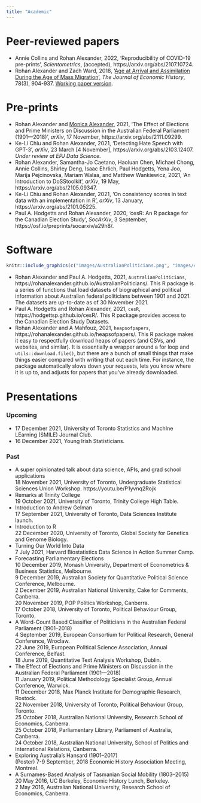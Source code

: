 ```yaml
---
title: "Academic"
---
```




# Peer-reviewed papers

* Annie Collins and Rohan Alexander, 2022, 'Reproducibility of COVID-19 pre-prints', *Scientometrics*, (accepted), https://arxiv.org/abs/2107.10724.
* Rohan Alexander and Zach Ward, 2018, '[Age at Arrival and Assimilation During the Age of Mass Migration](https://www.cambridge.org/core/journals/journal-of-economic-history/article/age-at-arrival-and-assimilation-during-the-age-of-mass-migration/85FDB674232C30BDD889711D343F22FE)', *The Journal of Economic History*, 78(3), 904-937. [Working paper version](pdfs/2018_02_21-Age_at_arrival.pdf).



# Pre-prints

* Rohan Alexander and [Monica Alexander](monicaalexander.com), 2021, 'The Effect of Elections and Prime Ministers on Discussion in the Australian Federal Parliament (1901—2018)', *arXiv*, 17 November, https://arxiv.org/abs/2111.09299.
* Ke-Li Chiu and Rohan Alexander, 2021, 'Detecting Hate Speech with GPT-3', *arXiv*, 23 March [4 November], https://arxiv.org/abs/2103.12407. *Under review at EPJ Data Science.*
* Rohan Alexander, Samantha-Jo Caetano, Haoluan Chen, Michael Chong, Annie Collins, Shirley Deng, Isaac Ehrlich, Paul Hodgetts, Yena Joo, Marija Pejcinovska, Mariam Walaa, and Matthew Wankiewicz, 2021, 'An Introduction to DoSStoolkit', *arXiv*, 19 May, https://arxiv.org/abs/2105.09347.
* Ke-Li Chiu and Rohan Alexander, 2021, 'On consistency scores in text data with an implementation in R', *arXiv*, 13 January, https://arxiv.org/abs/2101.05225.
* Paul A. Hodgetts and Rohan Alexander, 2020, 'cesR: An R package for the Canadian Election Study', *SocArXiv*, 3 September, https://osf.io/preprints/socarxiv/a29h8/.


# Software

```r
knitr::include_graphics(c("images/AustralianPoliticians.png", "images/cesR_hex.png", "images/heapsofpapers_hex.png")) 
```

* Rohan Alexander and Paul A. Hodgetts, 2021, `AustralianPoliticians`, https://rohanalexander.github.io/AustralianPoliticians/. This R package is a series of functions that load datasets of biographical and political information about Australian federal politicians between 1901 and 2021. The datasets are up-to-date as of 30 November 2021.
* Paul A. Hodgetts and Rohan Alexander, 2021, `cesR`, https://hodgettsp.github.io/cesR/. This R package provides access to the Canadian Election Study Datasets.
* Rohan Alexander and A Mahfouz, 2021, `heapsofpapers`, https://rohanalexander.github.io/heapsofpapers/. This R package makes it easy to respectfully download heaps of papers (and CSVs, and websites, and similar). It is essentially a wrapper around a for loop and `utils::download.file()`, but there are a bunch of small things that make things easier compared with writing that out each time. For instance, the package automatically slows down your requests, lets you know where it is up to, and adjusts for papers that you’ve already downloaded.







# Presentations

### Upcoming

- 17 December 2021, University of Toronto Statistics and MachIne LEarning (SMILE) Journal Club.
- 16 December 2021, Young Irish Statisticians.



### Past

* A super opinionated talk about data science, APIs, and grad school applications   
    18 November 2021, University of Toronto, Undergraduate Statistical Sciences Union Workshop. https://youtu.be/P1yvnq2Rojk
* Remarks at Trinity College   
    19 October 2021, University of Toronto, Trinity College High Table.
* Introduction to Andrew Gelman   
    17 September 2021, University of Toronto, Data Sciences Institute launch.
* Introduction to R   
    22 December 2020, University of Toronto, Global Society for Genetics and Genome Biology.
* Turning Our World Into Data   
    7 July 2021, Harvard Biostatistics Data Science in Action Summer Camp.  
* Forecasting Parliamentary Elections  
    10 December 2019, Monash University, Department of Econometrics & Business Statistics, Melbourne.  
    9 December 2019, Australian Society for Quantitative Political Science Conference, Melbourne.  
    2 December 2019, Australian National University, Cake for Comments, Canberra.  
    20 November 2019, POP Politics Workshop, Canberra.  
    17 October 2018, University of Toronto, Political Behaviour Group, Toronto.  
* A Word-Count Based Classifier of Politicians in the Australian Federal Parliament (1901--2018)  
    4 September 2019, European Consortium for Political Research, General Conference, Wroclaw.  
    22 June 2019, European Political Science Association, Annual Conference, Belfast.  
    18 June 2019, Quantitative Text Analysis Workshop, Dublin.
*  The Effect of Elections and Prime Ministers on Discussion in the Australian Federal Parliament (1901—2018)  
    11 January 2019, Political Methodology Specialist Group, Annual Conference, Warwick.  
    11 December 2018, Max Planck Institute for Demographic Research, Rostock.  
    22 November 2018, University of Toronto, Political Behaviour Group, Toronto.  
    25 October 2018, Australian National University, Research School of Economics, Canberra.  
    25 October 2018, Parliamentary Library, Parliament of Australia, Canberra.  
    24 October 2018, Australian National University, School of Politics and International Relations, Canberra. 
* Exploring Australia's Hansard (1901--2017)  
    (Poster) 7-9 September, 2018 Economic History Association Meeting, Montreal.
* A Surnames-Based Analysis of Tasmanian Social Mobility (1803--2015)  
    20 May 2016, UC Berkeley, Economic History Lunch, Berkeley.  
    2 May 2016, Australian National University, Research School of Economics, Canberra.

